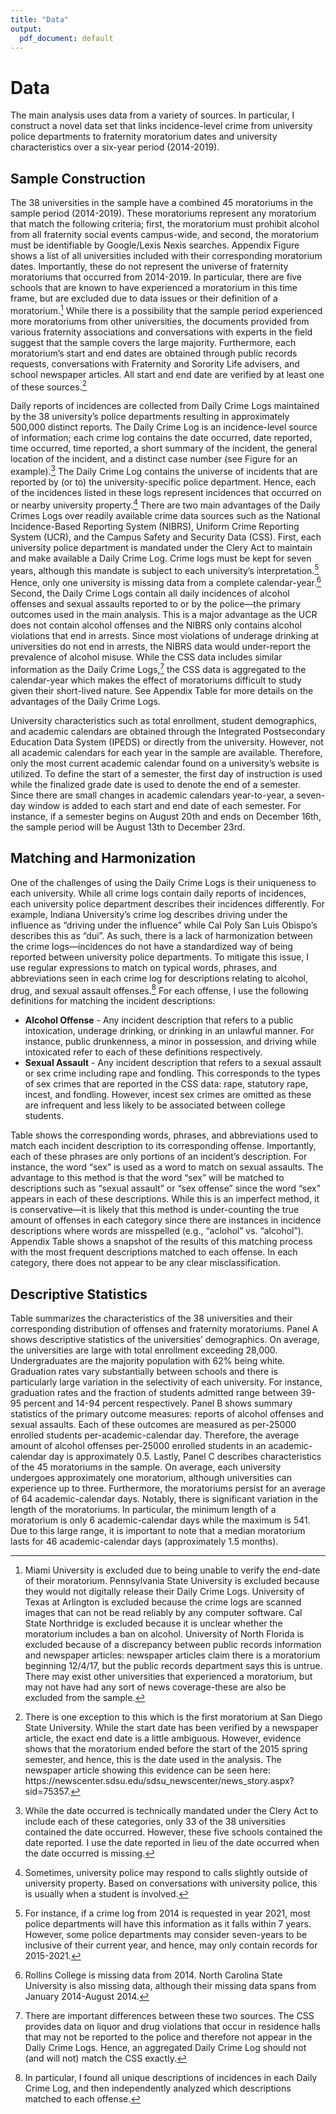 ```yaml
---
title: "Data"
output:
  pdf_document: default
---
```


# Data \label{section:data}

The main analysis uses data from a variety of sources. In particular, I construct a novel data set that links incidence-level crime from university police departments to fraternity moratorium dates and university characteristics over a six-year period (2014-2019).

## Sample Construction

The 38 universities in the sample have a combined 45 moratoriums in the sample period (2014-2019). These moratoriums represent any moratorium that match the following criteria; first, the moratorium must prohibit alcohol from all fraternity social events campus-wide, and second, the moratorium must be identifiable by Google/Lexis Nexis searches. Appendix Figure \ref{closure_table} shows a list of all universities included with their corresponding moratorium dates. Importantly, these do not represent the universe of fraternity moratoriums that occurred from 2014-2019. In particular, there are five schools that are known to have experienced a moratorium in this time frame, but are excluded due to data issues or their definition of a moratorium.^[Miami University is excluded due to being unable to verify the end-date of their moratorium. Pennsylvania State University is excluded because they would not digitally release their Daily Crime Logs. University of Texas at Arlington is excluded because the crime logs are scanned images that can not be read reliably by any computer software. Cal State Northridge is excluded because it is unclear whether the moratorium includes a ban on alcohol. University of North Florida is excluded because of a discrepancy between public records information and newspaper articles: newspaper articles claim there is a moratorium beginning 12/4/17, but the public records department says this is untrue. There may exist other universities that experienced a moratorium, but may not have had any sort of news coverage-these are also be excluded from the sample.] While there is a possibility that the sample period experienced more moratoriums from other universities, the documents provided from various fraternity associations and conversations with experts in the field suggest that the sample covers the large majority. Furthermore, each moratorium's start and end dates are obtained through public records requests, conversations with Fraternity and Sorority Life advisers, and school newspaper articles. All start and end date are verified by at least one of these sources.^[There is one exception to this which is the first moratorium at San Diego State University. While the start date has been verified by a newspaper article, the exact end date is a little ambiguous. However, evidence shows that the moratorium ended before the start of the 2015 spring semester, and hence, this is the date used in the analysis. The newspaper article showing this evidence can be seen here: https://newscenter.sdsu.edu/sdsu_newscenter/news_story.aspx?sid=75357.]  

Daily reports of incidences are collected from Daily Crime Logs maintained by the 38 university's police departments resulting in approximately 500,000 distinct reports. The Daily Crime Log is an incidence-level source of information; each crime log contains the date occurred, date reported, time occurred, time reported, a short summary of the incident, the general location of the incident, and a distinct case number (see Figure \ref{crime_log} for an example).^[While the date occurred is technically mandated under the Clery Act to include each of these categories, only 33 of the 38 universities contained the date occurred. However, these five schools contained the date reported. I use the date reported in lieu of the date occurred when the date occurred is missing.] The Daily Crime Log contains the universe of incidents that are reported by (or to) the university-specific police department. Hence, each of the incidences listed in these logs represent incidences that occurred on or nearby university property.^[Sometimes, university police may respond to calls slightly outside of university property. Based on conversations with university police, this is usually when a student is involved.] There are two main advantages of the Daily Crimes Logs over readily available crime data sources such as the National Incidence-Based Reporting System (NIBRS), Uniform Crime Reporting System (UCR), and the Campus Safety and Security Data (CSS). First, each university police department is mandated under the Clery Act to maintain and make available a Daily Crime Log. Crime logs must be kept for seven years, although this mandate is subject to each university's interpretation.^[For instance, if a crime log from 2014 is requested in year 2021, most police departments will have this information as it falls within 7 years. However, some police departments may consider seven-years to be inclusive of their current year, and hence, may only contain records for 2015-2021.] Hence, only one university is missing data from a complete calendar-year.^[Rollins College is missing data from 2014. North Carolina State University is also missing data, although their missing data spans from January 2014-August 2014.] Second, the Daily Crime Logs contain all daily incidences of alcohol offenses and sexual assaults reported to or by the police—the primary outcomes used in the main analysis. This is a major advantage as the UCR does not contain alcohol offenses and the NIBRS only contains alcohol violations that end in arrests. Since most violations of underage drinking at universities do not end in arrests, the NIBRS data would under-report the prevalence of alcohol misuse. While the CSS data includes similar information as the Daily Crime Logs,^[There are important differences between these two sources. The CSS provides data on liquor and drug violations that occur in residence halls that may not be reported to the police and therefore not appear in the Daily Crime Logs. Hence, an aggregated Daily Crime Log should not (and will not) match the CSS exactly.] the CSS data is aggregated to the calendar-year which makes the effect of moratoriums difficult to study given their short-lived nature. See Appendix Table \ref{data_used} for more details on the advantages of the Daily Crime Logs.


University characteristics such as total enrollment, student demographics, and academic calendars are obtained through the Integrated Postsecondary Education Data System (IPEDS) or directly from the university. However, not all academic calendars for each year in the sample are available. Therefore, only the most current academic calendar found on a university's website is utilized. To define the start of a semester, the first day of instruction is used while the finalized grade date is used to denote the end of a semester. Since there are small changes in academic calendars year-to-year, a seven-day window is added to each start and end date of each semester. For instance, if a semester begins on August 20th and ends on December 16th, the sample period will be August 13th to December 23rd.

## Matching and Harmonization 

One of the challenges of using the Daily Crime Logs is their uniqueness to each university. While all crime logs contain daily reports of incidences, each university police department describes their incidences differently. For example, Indiana University's crime log describes driving under the influence as "driving under the influence" while Cal Poly San Luis Obispo's describes this as "dui". As such, there is a lack of harmonization between the crime logs—incidences do not have a standardized way of being reported between university police departments. To mitigate this issue, I use regular expressions to match on typical words, phrases, and abbreviations seen in each crime log for descriptions relating to alcohol, drug, and sexual assault offenses.^[In particular, I found all unique descriptions of incidences in each Daily Crime Log, and then independently analyzed which descriptions matched to each offense.] For each offense, I use the following definitions for matching the incident descriptions:

* **Alcohol Offense** - Any incident description that refers to a public intoxication, underage drinking, or drinking in an unlawful manner. For instance, public drunkenness, a minor in possession, and driving while intoxicated refer to each of these definitions respectively. 
* **Sexual Assault** - Any incident description that refers to a sexual assault or sex crime including rape and fondling. This corresponds to the types of sex crimes that are reported in the CSS data: rape, statutory rape, incest, and fondling. However, incest sex crimes are omitted as these are infrequent and less likely to be associated between college students.

Table \ref{matching_table} shows the corresponding words, phrases, and abbreviations used to match each incident description to its corresponding offense. Importantly, each of these phrases are only portions of an incident's description. For instance, the word "sex" is used as a word to match on sexual assaults. The advantage to this method is that the word "sex" will be matched to descriptions such as "sexual assault" or "sex offense" since the word "sex" appears in each of these descriptions. While this is an imperfect method, it is conservative—it is likely that this method is under-counting the true amount of offenses in each category since there are instances in incidence descriptions where words are misspelled (e.g., "aclohol" vs. "alcohol"). Appendix Table \ref{top_categories} shows a snapshot of the results of this matching process with the most frequent descriptions matched to each offense. In each category, there does not appear to be any clear misclassification.

## Descriptive Statistics

Table \ref{summary_stats} summarizes the characteristics of the 38 universities and their corresponding distribution of offenses and fraternity moratoriums. Panel A shows descriptive statistics of the universities' demographics. On average, the universities are large with total enrollment exceeding 28,000. Undergraduates are the majority population with 62% being white. Graduation rates vary substantially between schools and there is particularly large variation in the selectivity of each university. For instance, graduation rates and the fraction of students admitted range between 39-95 percent and 14-94 percent respectively. Panel B shows summary statistics of the primary outcome measures: reports of alcohol offenses and sexual assaults. Each of these outcomes are measured as per-25000 enrolled students per-academic-calendar day. Therefore, the average amount of alcohol offenses per-25000 enrolled students in an academic-calendar day is approximately 0.5. Lastly, Panel C describes characteristics of the 45 moratoriums in the sample. On average, each university undergoes approximately one moratorium, although universities can experience up to three. Furthermore, the moratoriums persist for an average of 64 academic-calendar days. Notably, there is significant variation in the length of the moratoriums. In particular, the minimum length of a moratorium is only 6 academic-calendar days while the maximum is 541. Due to this large range, it is important to note that a median moratorium lasts for 46 academic-calendar days (approximately 1.5 months). 



